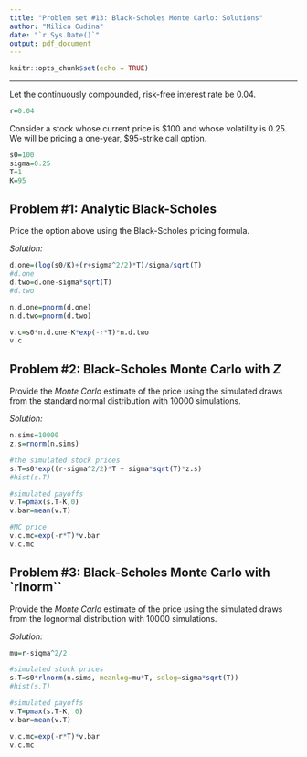 ```yaml
---
title: "Problem set #13: Black-Scholes Monte Carlo: Solutions"
author: "Milica Cudina"
date: "`r Sys.Date()`"
output: pdf_document
---
```


```r
knitr::opts_chunk$set(echo = TRUE)
```

---

Let the continuously compounded, risk-free interest rate be $0.04$. 

```r
r=0.04
```


Consider a stock whose current price is \$100 and whose volatility is $0.25$. We will be pricing a one-year, \$95-strike call option. 

```r
s0=100
sigma=0.25
T=1
K=95
```


## Problem #1: Analytic Black-Scholes
Price the option above using the Black-Scholes pricing formula. 

*Solution:*
```r
d.one=(log(s0/K)+(r+sigma^2/2)*T)/sigma/sqrt(T)
#d.one
d.two=d.one-sigma*sqrt(T)
#d.two

n.d.one=pnorm(d.one)
n.d.two=pnorm(d.two)

v.c=s0*n.d.one-K*exp(-r*T)*n.d.two
v.c
```


## Problem #2: Black-Scholes Monte Carlo with $Z$
Provide the *Monte Carlo* estimate of the price using the simulated draws from the standard normal distribution with 10000 simulations.

*Solution:*
```r
n.sims=10000
z.s=rnorm(n.sims)

#the simulated stock prices
s.T=s0*exp((r-sigma^2/2)*T + sigma*sqrt(T)*z.s)
#hist(s.T)

#simulated payoffs
v.T=pmax(s.T-K,0)
v.bar=mean(v.T)

#MC price
v.c.mc=exp(-r*T)*v.bar
v.c.mc
```

## Problem #3: Black-Scholes Monte Carlo with `rlnorm``
Provide the *Monte Carlo* estimate of the price using the simulated draws from the lognormal distribution with 10000 simulations.

*Solution:*
```r
mu=r-sigma^2/2

#simulated stock prices
s.T=s0*rlnorm(n.sims, meanlog=mu*T, sdlog=sigma*sqrt(T))
#hist(s.T)

#simulated payoffs
v.T=pmax(s.T-K, 0)
v.bar=mean(v.T)

v.c.mc=exp(-r*T)*v.bar
v.c.mc
```

